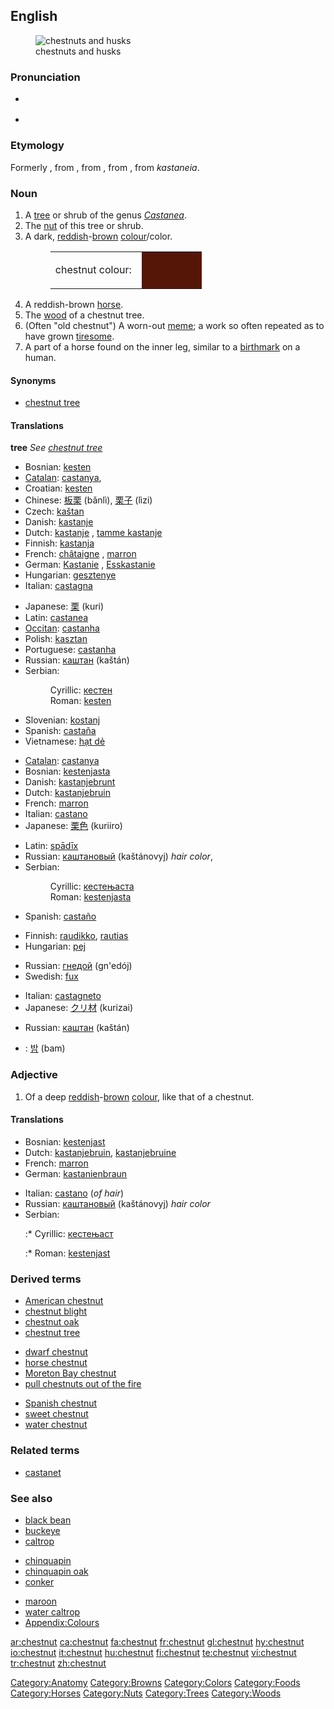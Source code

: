 {{wikipedia}}
==English==
[[Image:Chestnuts02.jpg|thumb|chestnuts and husks]]
===Pronunciation===
* {{a|UK|US}} {{IPA|/ˈtʃɛs.nʌt/|/ˈtʃɛst.nʌt/}}
* {{audio|en-us-chestnut.ogg|Audio (US)}}

===Etymology===
Formerly {{term|chesten|lang=en}} {{term|nut|lang=en}}, from {{etyl|enm}} {{term|chasteine|lang=enm}}, from {{etyl|fro}} {{term|chastaigne|lang=fro}}, from {{etyl|la}} {{term|castanea|lang=la}}, from {{etyl|grc}} {{rfscript|Greek}} ''kastaneia''.

===Noun===
{{en-noun}}

# A [[tree]] or shrub of the genus ''[[Castanea]]''.
# The [[nut]] of this tree or shrub.
# A dark, [[reddish]]-[[brown]] [[colour]]/color.
#: <table><tr><td>chestnut colour: &nbsp;</td><td bgcolor="#551608" width="80">&nbsp; </td></tr></table>
# A reddish-brown [[horse]].
# The [[wood]] of a chestnut tree.
# (Often "old chestnut") A worn-out [[meme]]; a work so often repeated as to have grown [[tiresome]].
# A part of a horse found on the inner leg, similar to a [[birthmark]] on a human.

====Synonyms====
* {{sense|tree}} [[chestnut tree]]

====Translations====
'''tree'''
''See [[chestnut tree]]''

{{trans-top|nut of the chestnut tree}}
* Bosnian: [[kesten#Bosnian|kesten]] {{m}}
* [[Catalan]]: [[castanya]], {{f}}
* Croatian: [[kesten]] {{m}}
* Chinese: [[板栗]] (bǎnlì), [[栗子]] (lìzi)
* Czech: [[kaštan]] {{m}}
* Danish: [[kastanje]] {{c}}
* Dutch: [[kastanje]] {{f}}, [[tamme kastanje]] {{f}}
* Finnish: [[kastanja]]
* French: [[châtaigne]] {{f}}, [[marron]] {{m}}
* German: [[Kastanie]] {{f}}, [[Esskastanie]] {{f}}
* Hungarian: [[gesztenye]]
* Italian: [[castagna]] {{f}}
{{trans-mid}}
* Japanese: [[栗]] (kuri)
* Latin: [[castanea]] {{f}}
* [[Occitan]]: [[castanha]] {{f}}
* Polish: [[kasztan]] {{m}}
* Portuguese: [[castanha]] {{f}}
* Russian: [[каштан]] (kaštán) {{m}}
* Serbian:
*: Cyrillic: [[кестен#Serbian|кестен]] {{m}}
*: Roman: [[kesten#Serbian|kesten]] {{m}}
* Slovenian: [[kostanj]] {{m}}
* Spanish: [[castaña]] {{f}}
* Vietnamese: [[hạt dẻ]]
{{trans-bottom}}

{{trans-top|reddish-brown colour}}
* [[Catalan]]: [[castanya]]
* Bosnian: [[kestenjasta]] {{f}}
* Danish: [[kastanjebrunt]]<!-- needs checking -->
* Dutch: [[kastanjebruin]] {{n}}
* French: [[marron]] {{m}}
* Italian: [[castano]] {{f}}
* Japanese: [[栗色]] (kuriiro)
{{trans-mid}}
* Latin: [[spadix|spādīx]]
* Russian: [[каштановый]] (kaštánovyj) ''hair color'',
* Serbian:
*: Cyrillic: [[кестењаста]] {{f}}
*: Roman: [[kestenjasta#Serbian|kestenjasta]] {{f}}
* Spanish: [[castaño]] {{m}}
{{trans-bottom}}

{{trans-top|reddish-brown horse}}
* Finnish: [[raudikko]], [[rautias]]
* Hungarian: [[pej]]
{{trans-mid}}
* Russian: [[гнедой]] (gn'edój)
* Swedish: [[fux]]
{{trans-bottom}}

{{trans-top|wood of a chestnut tree}}
* Italian: [[castagneto]] {{m}}
* Japanese: [[クリ材]] (kurizai)
{{trans-mid}}
* Russian: [[каштан]] (kaštán) {{m}}
{{trans-bottom}}

{{checktrans}}
<!--Remove this section once all of the translations below have been moved into the tables above.-->
* {{ttbc|Korean}}: [[밤]] (bam)

===Adjective===
{{en-adj|-}}

# {{colour}} Of a deep [[reddish]]-[[brown]] [[colour]], like that of a chestnut.

====Translations====
{{trans-top|of a deep reddish-brown colour}}
* Bosnian: [[kestenjast]] {{m}}
* Dutch: [[kastanjebruin]], [[kastanjebruine]]
* French: [[marron]]
* German: [[kastanienbraun]]
{{trans-mid}}
* Italian: [[castano]] (''of hair'')
* Russian: [[каштановый]] (kaštánovyj) ''hair color''
* Serbian:
*:* Cyrillic: [[кестењаст]] {{m}}
*:* Roman: [[kestenjast]] {{m}}
{{trans-bottom}}

===Derived terms===
{{top3}}
* [[American chestnut]]
* [[chestnut blight]]
* [[chestnut oak]]
* [[chestnut tree]]
{{mid3}}
* [[dwarf chestnut]]
* [[horse chestnut]]
* [[Moreton Bay chestnut]]
* [[pull chestnuts out of the fire]]
{{mid3}}
* [[Spanish chestnut]]
* [[sweet chestnut]]
* [[water chestnut]]
{{bottom}}

===Related terms===
* [[castanet]]<!--related via Spanish-->

===See also===
{{top3}}
* [[black bean]]
* [[buckeye]]
* [[caltrop]]
{{mid3}}
* [[chinquapin]]
* [[chinquapin oak]]
* [[conker]]
{{mid3}}
* [[maroon]]
* [[water caltrop]]
* [[Appendix:Colours]]
{{bottom}}

[[Category:Anatomy]]
[[Category:Browns]]
[[Category:Colors]]
[[Category:Foods]]
[[Category:Horses]]
[[Category:Nuts]]
[[Category:Trees]]
[[Category:Woods]]

[[ar:chestnut]]
[[ca:chestnut]]
[[fa:chestnut]]
[[fr:chestnut]]
[[gl:chestnut]]
[[hy:chestnut]]
[[io:chestnut]]
[[it:chestnut]]
[[hu:chestnut]]
[[fi:chestnut]]
[[te:chestnut]]
[[vi:chestnut]]
[[tr:chestnut]]
[[zh:chestnut]]